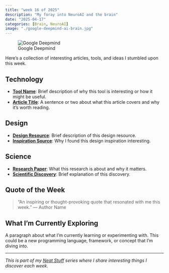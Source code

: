 ```yaml
---
title: "week 16 of 2025"
description: "My foray into NeuroAI and the brain"
date: "2025-04-17"
categories: [Brain, NeuroAI]
image: "./google-deepmind-ai-brain.jpg"
---
```


![Google Deepmind](./google-deepmind-ai-brain.jpg)


Here's a collection of interesting articles, tools, and ideas I stumbled upon this week.

## Technology

- **[Tool Name](https://example.com)**: Brief description of why this tool is interesting or how it might be useful.
- **[Article Title](https://example.com)**: A sentence or two about what this article covers and why it's worth reading.

## Design

- **[Design Resource](https://example.com)**: Brief description of this design resource.
- **[Inspiration Source](https://example.com)**: Why I found this design inspiration interesting.

## Science

- **[Research Paper](https://example.com)**: What this research is about and why it matters.
- **[Scientific Discovery](https://example.com)**: Brief explanation of this discovery.

## Quote of the Week

> "An inspiring or thought-provoking quote that resonated with me this week."
> — Author Name

## What I'm Currently Exploring

A paragraph about what I'm currently learning or experimenting with. This could be a new programming language, framework, or concept that I'm diving into.

---

*This is part of my [Neat Stuff](/neat-stuff/) series where I share interesting things I discover each week.*
